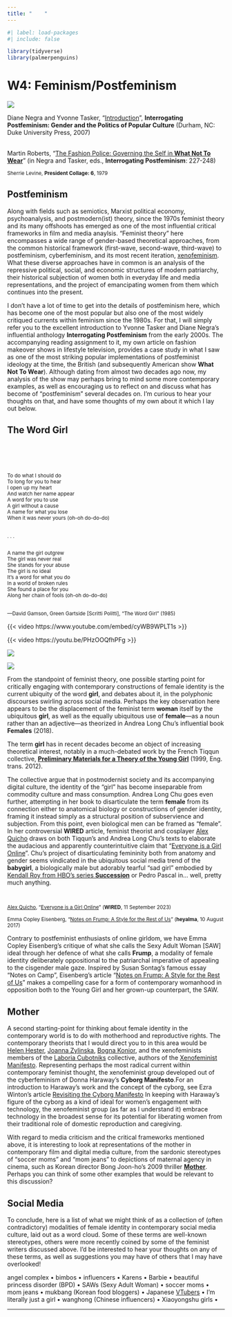 ```yaml
---
title: "    "
---
```


```r
#| label: load-packages
#| include: false

library(tidyverse)
library(palmerpenguins)
```

# W4: Feminism/Postfeminism

[![](img/sherrie-levine.jpg)](https://www.davidzwirner.com/news/2025/sherrie-levine-1977-1988){.lightbox}

::: {.column-margin}

Diane Negra and Yvonne Tasker, "[Introduction](pdf/interrogating-postfeminism-intro.pdf)", **Interrogating Postfeminism: Gender and the Politics of Popular Culture** (Durham, NC: Duke University Press, 2007)<br><br>

Martin Roberts, "[The Fashion Police: Governing the Self in **What Not To Wear**](pdf/fashion-police.pdf)" (in Negra and Tasker, eds., **Interrogating Postfeminism**: 227-248)

:::

<small>Sherrie Levine, **President Collage: 6**, 1979</small>

## Postfeminism

Along with fields such as semiotics, Marxist political economy, psychoanalysis, and postmodern(ist) theory, since the 1970s feminist theory and its many offshoots has emerged as one of the most influential critical frameworks in film and media anaylsis. "Feminist theory" here encompasses a wide range of gender-based theoretical approaches, from the common historical framework (first-wave, second-wave, third-wave) to postfeminism, cyberfeminism, and its most recent iteration, [xenofeminism](https://laboriacuboniks.net/manifesto/xenofeminism-a-politics-for-alienation/). What these diverse approaches have in common is an analysis of the repressive political, social, and economic structures of modern patriarchy, their historical subjection of women both in everyday life and media representations, and the project of emancipating women from them which continues into the present.

I don't have a lot of time to get into the details of postfeminism here, which has become one of the most popular but also one of the most widely critiqued currents within feminism since the 1980s. For that, I will simply refer you to the excellent introduction to Yvonne Tasker and Diane Negra's influential anthology **Interrogating Postfeminism** from the early 2000s. The accompanying reading assignment to it, my own article on fashion makeover shows in lifestyle television, provides a case study in what I saw as one of the most striking popular implementations of postfeminist ideology at the time, the British (and subsequently American show **What Not To Wear**). Although dating from almost two decades ago now, my analysis of the show may perhaps bring to mind some more contemporary examples, as well as encouraging us to reflect on and discuss what has become of "postfeminism" several decades on. I'm curious to hear your thoughts on that, and have some thoughts of my own about it which I lay out below.

## The Word Girl

::: {.column-margin}
<br><br><br><br>
<small>To do what I should do\
To long for you to hear\
I open up my heart\
And watch her name appear\
A word for you to use\
A girl without a cause\
A name for what you lose\
When it was never yours (oh-oh do-do-do)<br><br>

. . .<br><br>

A name the girl outgrew\
The girl was never real\
She stands for your abuse\
The girl is no ideal\
It's a word for what you do\
In a world of broken rules\
She found a place for you\
Along her chain of fools (oh-oh do-do-do)<br><br>

---David Gamson, Green Gartside \[Scritti Politti\], "The Word Girl" (1985)
</small>
:::

::: {.content-visible when-format="html"}

{{< video https://www.youtube.com/embed/cyWB9WPLT1s >}}

{{< video https://youtu.be/PHzOOQfhPFg >}}

:::

::: {.content-visible when-format="pdf"}

![](img/word-girl.jpg)

![](img/no-doubt.jpg)
:::

From the standpoint of feminist theory, one possible starting point for critically engaging with contemporary constructions of female identity is the current ubiquity of the word **girl**, and debates about it, in the polyphonic discourses swirling across social media. Perhaps the key observation here appears to be the displacement of the feminist term **woman** itself by the ubiquitous **girl**, as well as the equally ubiquitous use of **female**---as a noun rather than an adjective---as theorized in Andrea Long Chu's influential book **Females** (2018). 

The term **girl** has in recent decades become an object of increasing theoretical interest, notably in a much-debated work by the French Tiqqun collective, [**Preliminary Materials for a Theory of the Young Girl**](https://mitpress.mit.edu/9781584351085/preliminary-materials-for-a-theory-of-the-young-girl/) (1999, Eng. trans. 2012).

The collective argue that in postmodernist society and its accompanying digital culture, the identity of the "girl" has become inseparable from commodity culture and mass consumption. Andrea Long Chu goes even further, attempting in her book to disarticulate the term **female** from its connection either to anatomical biology or constructions of gender identity, framing it instead simply as a structural position of subservience and subjection. From this point, even biological men can be framed as "female". In her controversial **WIRED** article, feminist theorist and cosplayer [Alex Quicho](https://amfq.xyz) draws on both Tiqqun's and Andrea Long Chu's texts to elaborate the audacious and apparently counterintuitive claim that “[Everyone is a Girl Online](https://www.wired.com/story/girls-online-culture/)”. Chu's project of disarticulating femininity both from anatomy and gender seems vindicated in the ubiquitous social media trend of the **babygirl**, a biologically male but adorably tearful "sad girl" embodied by [Kendall Roy from HBO's series **Succession**](https://www.polygon.com/23711849/succession-babygirl-kendall-roy-jesse-breaking-bad) or Pedro Pascal in... well, pretty much anything.

::: {.column-margin}

<small><br><br>[Alex Quicho](https://amfq.xyz/), “[Everyone is a Girl Online](https://www.wired.com/story/girls-online-culture/)” (**WIRED**, 11 September 2023)<br /><br />Emma Copley Eisenberg, “[Notes on Frump: A Style for the Rest of Us](https://www.heyalma.com/notes-on-frump-a-style-for-the-rest-of-us/)” (**heyalma**, 10 August 2017)</small>

:::

Contrary to postfeminist enthusiasts of online girldom, we have Emma Copley Eisenberg's critique of what she calls the Sexy Adult Woman [SAW] ideal through her defence of what she calls **Frump**, a modality of female identity deliberately oppositional to the patriarchal imperative of appealing to the cisgender male gaze. Inspired by Susan Sontag's famous essay "Notes on Camp", Eisenberg's article “[Notes on Frump: A Style for the Rest of Us](https://www.heyalma.com/notes-on-frump-a-style-for-the-rest-of-us/)” makes a compelling case for a form of contemporary womanhood in opposition both to the Young Girl and her grown-up counterpart, the SAW.

## Mother

A second starting-point for thinking about female identity in the contemporary world is to do with motherhood and reproductive rights. The contemporary theorists that I would direct you to in this area would be [Helen Hester](https://www.uwl.ac.uk/staff/helen-hester), [Joanna Zylinska](http://www.joannazylinska.net/), [Bogna Konior](https://www.bognamk.com/), and the xenofeminists members of the [Laboria Cubotniks](https://laboriacuboniks.net/) collective, authors of the [Xenofeminist Manifesto](https://laboriacuboniks.net/manifesto/xenofeminism-a-politics-for-alienation/). Representing perhaps the most radical current within contemporary feminist thought, the xenofeminist group developed out of the cyberfeminism of Donna Haraway's **Cyborg Manifesto**.[For an introduction to Haraway's work and the concept of the cyborg, see Ezra Winton's article [Revisiting the Cyborg Manifesto](https://ezrawinton.com/revisiting-the-cyborg-manifesto/)]{.aside} In keeping with Haraway's figure of the cyborg as a kind of ideal for women's engagement with technology, the xenofeminist group (as far as I understand it) embrace technology in the broadest sense for its potential for liberating women from their traditional role of domestic reproduction and caregiving.

With regard to media criticism and the critical frameworks mentioned above, it is interesting to look at representations of the mother in contemporary film and digital media culture, from the sardonic stereotypes of "soccer moms" and "mom jeans" to depictions of maternal agency in cinema, such as Korean director Bong Joon-ho's 2009 thriller [**Mother**](https://en.wikipedia.org/wiki/Mother_(2009_film)). Perhaps you can think of some other examples that would be relevant to this discussion?

## Social Media

To conclude, here is a list of what we might think of as a collection of (often contradictory) modalities of female identity in contemporary social media culture, laid out as a word cloud. Some of these terms are well-known stereotypes, others were more recently coined by some of the feminist writers discussed above. I'd be interested to hear your thoughts on any of these terms, as well as suggestions you may have of others that I may have overlooked!

angel complex • bimbos • influencers • Karens • Barbie • beautiful princess disorder (BPD) • SAWs (Sexy Adult Woman) • soccer moms • mom jeans • mukbang (Korean food bloggers) • Japanese [VTubers](https://restofworld.org/2021/vtubers/) • I'm literally just a girl • wanghong (Chinese influencers) • Xiaoyongshu girls •

***